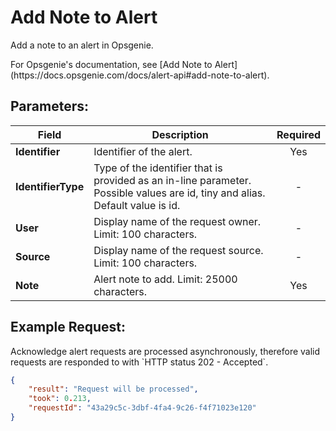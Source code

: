 
# Add Note to Alert

Add a note to an alert in Opsgenie.

<Callout type="info">
    For Opsgenie's documentation, see [Add Note to Alert](https://docs.opsgenie.com/docs/alert-api#add-note-to-alert).
</Callout>

## Parameters:

| Field            | Description                                                                                             | Required |
| ---------------- | ------------------------------------------------------------------------------------------------------- | :------: |
| **Identifier**   | Identifier of the alert.                                                                                |   Yes    |
| **IdentifierType** | Type of the identifier that is provided as an in-line parameter. Possible values are id, tiny and alias. Default value is id. |    -     |
| **User**         | Display name of the request owner. Limit: 100 characters.                                               |    -     |
| **Source**       | Display name of the request source. Limit: 100 characters.                                              |    -     |
| **Note**         | Alert note to add. Limit: 25000 characters.                                                             |   Yes    |

## Example Request:

<Callout type="info">
    Acknowledge alert requests are processed asynchronously, therefore valid requests are responded to with `HTTP status 202 - Accepted`.
</Callout>

```json
{
    "result": "Request will be processed",
    "took": 0.213,
    "requestId": "43a29c5c-3dbf-4fa4-9c26-f4f71023e120"
}
